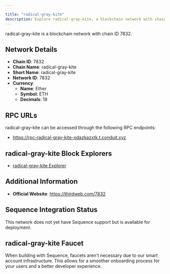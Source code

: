 ```yaml
---

title: "radical-gray-kite"
description: Explore radical-gray-kite, a blockchain network with chain ID 7832. Learn about its native currency, Ether, and how to interact with the network.
---
```




radical-gray-kite is a blockchain network with chain ID 7832.

## Network Details

- **Chain ID**: 7832
- **Chain Name**: radical-gray-kite
- **Short Name**: radical-gray-kite
- **Network ID**: 7832
- **Currency**: 
  - **Name**: Ether
  - **Symbol**: ETH
  - **Decimals**: 18

## RPC URLs

radical-gray-kite can be accessed through the following RPC endpoints:

- https://rpc-radical-gray-kite-odazkazxtk.t.conduit.xyz

## radical-gray-kite Block Explorers

- [radical-gray-kite Explorer](https://explorer-radical-gray-kite-odazkazxtk.t.conduit.xyz)

## Additional Information

- **Official Website**: https://thirdweb.com/7832

## Sequence Integration Status

This network does not yet have Sequence support but is available for deployment.

## radical-gray-kite Faucet

When building with Sequence, faucets aren't necessary due to our smart account infrastructure. This allows for a smoother onboarding process for your users and a better developer experience.
